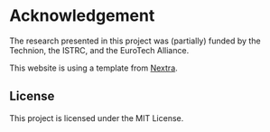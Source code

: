 # Acknowledgement
The research presented in this project was (partially) funded by the Technion, the ISTRC, and the EuroTech Alliance.

This website is using a template from [Nextra](https://nextra.site).

## License

This project is licensed under the MIT License.